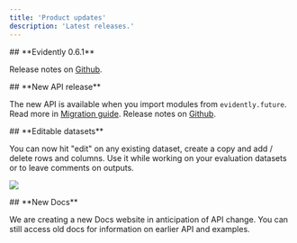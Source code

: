 ```yaml
---
title: 'Product updates'
description: 'Latest releases.'
---
```




<Update label="2025-01-31" description="Evidently v0.6.1">
  ## **Evidently 0.6.1**

  Release notes on [Github](https://github.com/evidentlyai/evidently/releases/tag/v0.6.1).
</Update>


<Update label="2025-01-24" description="Evidently v0.6">
  ## **New API release**

  The new API is available when you import modules from `evidently.future`. Read more in [Migration guide](/faq/migration). Release notes on [Github](https://github.com/evidentlyai/evidently/releases/tag/v0.6.0).
</Update>

<Update label="2025-01-24" description="Evidently Cloud">
  ## **Editable datasets**

  You can now hit "edit" on any existing dataset, create a copy and add / delete rows and columns. Use it while working on your evaluation datasets or to leave comments on outputs.

  ![](/images/changelog/editable_dataset-min.png)
</Update>

<Update label="2025-01-10" description="Docs">
  ## **New Docs**

  We are creating a new Docs website in anticipation of API change. You can still access old docs for information on earlier API and examples.
</Update>
